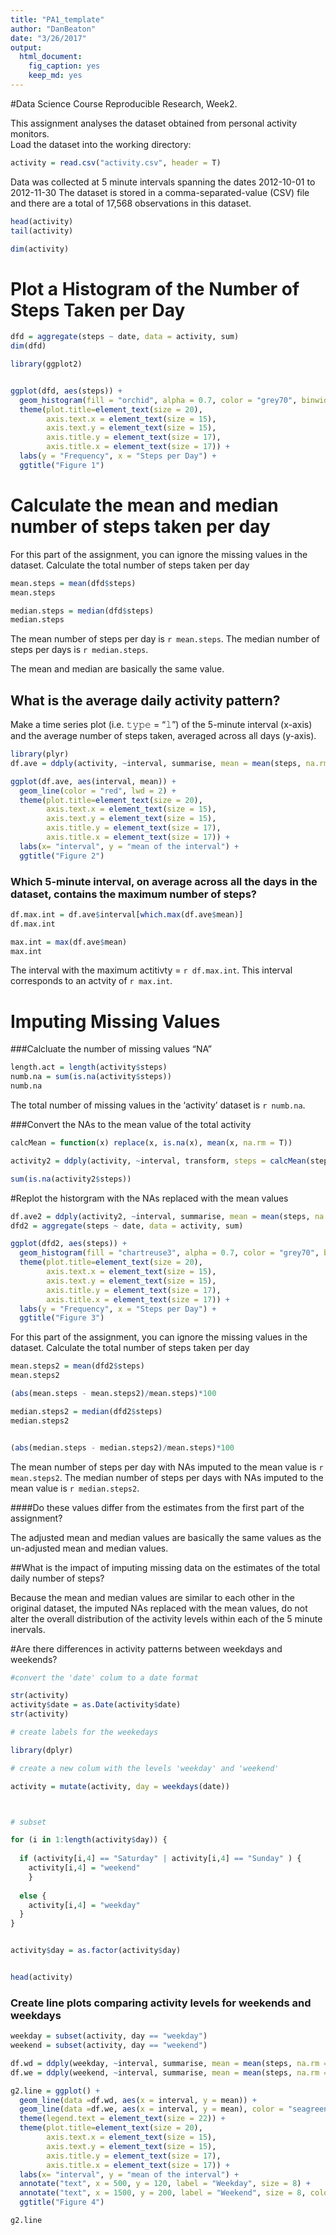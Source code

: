 ```yaml
---
title: "PA1_template"
author: "DanBeaton"
date: "3/26/2017"
output: 
  html_document: 
    fig_caption: yes
    keep_md: yes
---
```


#Data Science Course Reproducible Research, Week2.


This assignment analyses the dataset obtained from personal activity monitors.  
Load the dataset into the working directory:


```r

activity = read.csv("activity.csv", header = T)

```

Data was collected at 5 minute intervals spanning the dates 2012-10-01 to 2012-11-30
The dataset is stored in a comma-separated-value (CSV) file and there are a total of 17,568 observations in this dataset.


```r
head(activity)
tail(activity)

dim(activity)

```


# Plot a Histogram of the Number of Steps Taken per Day



```r

dfd = aggregate(steps ~ date, data = activity, sum)
dim(dfd)

```

```r
library(ggplot2)


ggplot(dfd, aes(steps)) +
  geom_histogram(fill = "orchid", alpha = 0.7, color = "grey70", binwidth = 2500) +
  theme(plot.title=element_text(size = 20),
        axis.text.x = element_text(size = 15),
        axis.text.y = element_text(size = 15),
        axis.title.y = element_text(size = 17),
        axis.title.x = element_text(size = 17)) +
  labs(y = "Frequency", x = "Steps per Day") + 
  ggtitle("Figure 1")


```

# Calculate the mean and median number of steps taken per day

For this part of the assignment, you can ignore the missing values in the dataset.
Calculate the total number of steps taken per day


```r

mean.steps = mean(dfd$steps)
mean.steps

```

```r

median.steps = median(dfd$steps)
median.steps

```

The mean number of steps per day is `r mean.steps`.
The median number of steps per days is `r median.steps`.

The mean and median are basically the same value.

## What is the average daily activity pattern?

Make a time series plot (i.e. 𝚝𝚢𝚙𝚎 = "𝚕") of the 5-minute interval (x-axis) and the average number of steps taken, averaged across all days (y-axis).

```r
library(plyr)
df.ave = ddply(activity, ~interval, summarise, mean = mean(steps, na.rm = T))

```

```r

ggplot(df.ave, aes(interval, mean)) +
  geom_line(color = "red", lwd = 2) +
  theme(plot.title=element_text(size = 20),
        axis.text.x = element_text(size = 15),
        axis.text.y = element_text(size = 15),
        axis.title.y = element_text(size = 17),
        axis.title.x = element_text(size = 17)) +
  labs(x= "interval", y = "mean of the interval") +
  ggtitle("Figure 2")


```






### Which 5-minute interval, on average across all the days in the dataset, contains the maximum number of steps?

```r

df.max.int = df.ave$interval[which.max(df.ave$mean)]
df.max.int

max.int = max(df.ave$mean)
max.int

```

The interval with the maximum actitivty = `r df.max.int`.
This interval corresponds to an actvity of `r max.int`.


# Imputing Missing Values

###Calcluate the number of missing values "NA"

```r

length.act = length(activity$steps)
numb.na = sum(is.na(activity$steps))
numb.na

```

The total number of missing values in the 'activity' dataset is `r numb.na`.

###Convert the NAs to the mean value of the total activity

```r
calcMean = function(x) replace(x, is.na(x), mean(x, na.rm = T))

activity2 = ddply(activity, ~interval, transform, steps = calcMean(steps))

sum(is.na(activity2$steps))

```




#Replot the historgram with the NAs replaced with the mean values


```r

df.ave2 = ddply(activity2, ~interval, summarise, mean = mean(steps, na.rm = T))
dfd2 = aggregate(steps ~ date, data = activity, sum)

```

```r

ggplot(dfd2, aes(steps)) +
  geom_histogram(fill = "chartreuse3", alpha = 0.7, color = "grey70", binwidth = 2500) +
  theme(plot.title=element_text(size = 20),
        axis.text.x = element_text(size = 15),
        axis.text.y = element_text(size = 15),
        axis.title.y = element_text(size = 17),
        axis.title.x = element_text(size = 17)) +
  labs(y = "Frequency", x = "Steps per Day") + 
  ggtitle("Figure 3")

```




For this part of the assignment, you can ignore the missing values in the dataset.
Calculate the total number of steps taken per day


```r

mean.steps2 = mean(dfd2$steps)
mean.steps2

(abs(mean.steps - mean.steps2)/mean.steps)*100

```

```r

median.steps2 = median(dfd2$steps)
median.steps2


(abs(median.steps - median.steps2)/mean.steps)*100
```

The mean number of steps per day with NAs imputed to the mean value is `r mean.steps2`.
The median number of steps per days with NAs imputed to the mean value is `r median.steps2`.

####Do these values differ from the estimates from the first part of the assignment? 

The adjusted mean and median values are basically the same values as the un-adjusted 
mean and median values.


##What is the impact of imputing missing data on the estimates of the total daily number of steps?

Because the mean and median values are similar to each other in the original dataset, 
the imputed NAs replaced with the mean values, do not alter the overall
distribution of the activity levels within each of the 5 minute inervals.


#Are there differences in activity patterns between weekdays and weekends?

```r
#convert the 'date' colum to a date format

str(activity)
activity$date = as.Date(activity$date)
str(activity)

# create labels for the weekedays

library(dplyr)

# create a new colum with the levels 'weekday' and 'weekend'

activity = mutate(activity, day = weekdays(date))



# subset

for (i in 1:length(activity$day)) {
  
  if (activity[i,4] == "Saturday" | activity[i,4] == "Sunday" ) {
    activity[i,4] = "weekend"
    }
  
  else {
    activity[i,4] = "weekday"
  }
}


activity$day = as.factor(activity$day)


head(activity)


```


### Create line plots comparing activity levels for weekends and weekdays


```r

weekday = subset(activity, day == "weekday")
weekend = subset(activity, day == "weekend")

df.wd = ddply(weekday, ~interval, summarise, mean = mean(steps, na.rm = T))
df.we = ddply(weekend, ~interval, summarise, mean = mean(steps, na.rm = T))

```

```r

g2.line = ggplot() +
  geom_line(data =df.wd, aes(x = interval, y = mean)) + 
  geom_line(data =df.we, aes(x = interval, y = mean), color = "seagreen4") + 
  theme(legend.text = element_text(size = 22)) +
  theme(plot.title=element_text(size = 20),
        axis.text.x = element_text(size = 15),
        axis.text.y = element_text(size = 15),
        axis.title.y = element_text(size = 17),
        axis.title.x = element_text(size = 17)) +
  labs(x= "interval", y = "mean of the interval") +
  annotate("text", x = 500, y = 120, label = "Weekday", size = 8) +
  annotate("text", x = 1500, y = 200, label = "Weekend", size = 8, color = "seagreen4") +
  ggtitle("Figure 4")

g2.line

```

